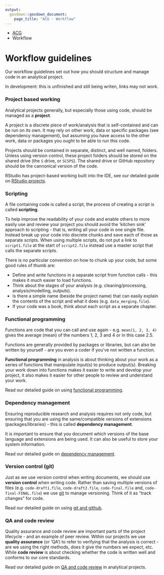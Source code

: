 ```yaml
---
output: 
  govdown::govdown_document:
    page_title: "ACG - Workflow"
---
```


::: {.breadcrumbs}
* [ACG](index.html)
* Workflow
:::

# Workflow guidelines

::: {.lead-para}
Our workflow guidelines set out how you should structure and manage code in an analytical project.
:::

::: {.warning}
In development: this is unfinished and still being writen, links may not work.
:::

### Project based working

Analytical projects generally, but especially those using code, should be managed as a **project**.

A project is a discrete piece of work/analysis that is self-contained and can be run on its own. It may rely on other work, data or specific packages (see dependency management), but assuming you have access to the other work, data or packages you ought to be able to run this code.

Projects should be contained in separate, distinct, and well named, folders. Unless using version control, these project folders should be stored on the shared drive (the `S` drive, or `SCSPS`). The shared drive or GitHub repository should be the cannonical version of the code.

RStudio has project-based working built into the IDE, see our detailed guide on [RStudio projects](workflow-rsprojects.html).


### Scripting

A file containing code is called a script, the process of creating a script is called **scripting**.

To help improve the readability of your code and enable others to more easily use and review your project you should avoid the 'kitchen sink' approach to scripting - that is, writing all your code in one single file. Instead break up your code into discrete chunks and save each of those as separate scripts. When using multiple scripts, do not put a link to `script1.file` at the start of `script2.file` instead use a master script that calls the separate scripts.

There is no particular convention on how to chunk up your code, but some good rules of thumb are:

* Define and write functions in a separate script from function calls - this makes it much easier to load functions.
* Think about the stages of your analysis (e.g. cleaning/processing, analysis/modelling, outputs).
* Is there a simple name (beside the project name) that can easily explain the contents of the script and what it does (e.g. `data_merging.file`).
* If your code was a book, think about each script as a separate chapter.


### Functional programming

Functions are code that you can call and use again - e.g. `mean(1, 2, 3, 4)` gives the average (mean) of the numbers 1, 2, 3 and 4 or in this case 2.5.

Functions are generally provided by packages or libraries, but can also be written by yourself - are you even a coder if you've not written a function.

**Functional programming** in analysis is about thinking about your work as a series of functions that manipulate input(s) to produce output(s). Breaking your work down into functions makes it easier to write and develop your project, it also makes it easier for other people to review and understand your work.

Read our detailed guide on using [functional programming](workflow-programming.html).


### Dependency management

Ensuring reproducible research and analysis requires not only code, but ensuring that you are using the same/compatible versions of extensions (packages/libraries) - this is called **dependency management**.

It is important to ensure that you document which versions of the base language and extensions are being used. It can also be useful to store your system information.

Read our detailed guide on [dependency management](workflow-dependencies.html).


### Version control (git)

Just as we use version control when writing documents, we should use **version control** when writing code. Rather than saving multiple versions of files (e.g. `code-draft1.file`, `code-draft2.file`, `code-final.file` and, `code-final-FINAL.file`) we use [git](https://git-scm.com/) to manage versioning. Think of it as "track changes" for code.

Read our detailed guide on using [git and github](workflow-git.html).


### QA and code review

Quality assurance and code review are important parts of the project lifecycle - and an example of peer review. Within our projects we use **quality assurance** (or 'QA') to refer to verifying that the analysis is correct - are we using the right methods, does it give the numbers we expect, etc. While **code review** is about checking whether the code is written well and conforms to our core standards.

Read our detailed guide on [QA and code review](workflow-qa-code.html) in analytical projects.
